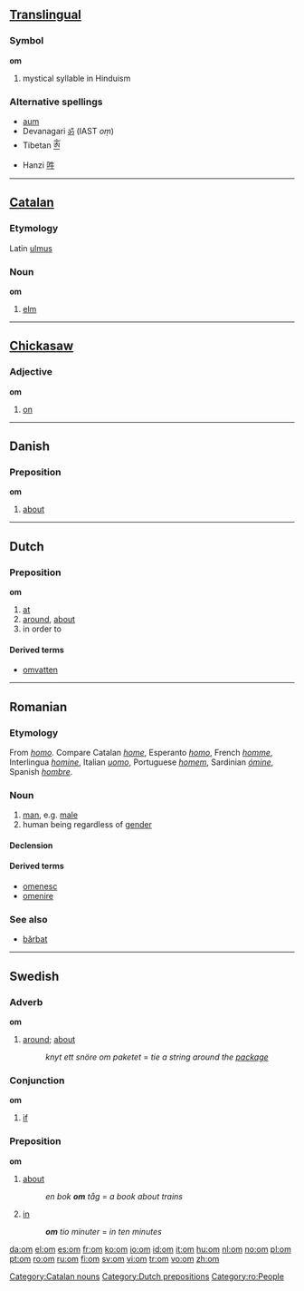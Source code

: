 {{see|OM|-om}}
==[[Translingual]]==
{{wikipedia|ॐ}}

===Symbol===
'''om'''

# mystical syllable in Hinduism

===Alternative spellings===
*[[aum]]
*Devanagari [[ॐ]] (IAST ''oṃ'')
*Tibetan [[ༀ]]
*Hanzi [[吽]]

----

==[[Catalan]]==

===Etymology===
Latin [[ulmus]]

===Noun===
'''om''' {{m}}

# [[elm]]

[[Category:Catalan nouns]]

----

==[[Chickasaw]]==

===Adjective===
'''om'''

# [[on]]

----

==Danish==

===Preposition===
'''om'''

# [[about]]

----

==Dutch==

===Preposition===
'''om'''

# [[at]]
# [[around]], [[about]]
# in order to

====Derived terms====
* [[omvatten]]

[[Category:Dutch prepositions]]

----

==Romanian==

===Etymology===
From {{L.|ro}} ''[[homo]]''. Compare Catalan ''[[home]]'', Esperanto ''[[homo]]'', French ''[[homme]]'', Interlingua ''[[homine]]'', Italian ''[[uomo]]'', Portuguese ''[[homem]]'', Sardinian ''[[ómine]]'', Spanish ''[[hombre]]''.

===Noun===
{{ro-noun|gend=m|pl=oameni}}

# [[man]], e.g. [[male]]
# human being regardless of [[gender]]

====Declension====
{{ro-noun-m|pl=oameni|def=omul}}

{{ro-noun-voc|pl=oameni|voc=omule}}

====Derived terms====
*[[omenesc]]
*[[omenire]]

===See also===
*[[bărbat]]

[[Category:ro:People]]

----

==Swedish==

===Adverb===
'''om'''

# [[around]]; [[about]]
#: ''knyt ett snöre om paketet'' = ''tie a string around the [[package]]''

===Conjunction===
'''om'''

# [[if]]

===Preposition===
'''om'''

# [[about]]
#: ''en bok '''om''' tåg'' = ''a book about trains''
# [[in]] {{italbrac|when talking about time}}
#: '''''om''' tio minuter'' = ''in ten minutes''

[[da:om]]
[[el:om]]
[[es:om]]
[[fr:om]]
[[ko:om]]
[[io:om]]
[[id:om]]
[[it:om]]
[[hu:om]]
[[nl:om]]
[[no:om]]
[[pl:om]]
[[pt:om]]
[[ro:om]]
[[ru:om]]
[[fi:om]]
[[sv:om]]
[[vi:om]]
[[tr:om]]
[[vo:om]]
[[zh:om]]